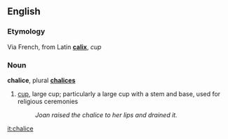 ==English==
===Etymology===
Via French, from Latin '''[[calix]]''', ''cup''

===Noun===
'''chalice''', plural '''[[chalices]]'''

# [[cup]], large cup; particularly a large cup with a stem and base, used for religious ceremonies
#: ''Joan raised the chalice to her lips and drained it.''

[[it:chalice]]